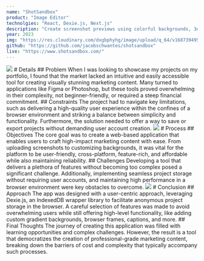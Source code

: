 ```yaml
---
name: "ShotSandbox"
product: "Image Editor"
technolgies: "React, Dexie.js, Next.js"
description: "Create screenshot previews using colorful backgrounds, 3d orientation, browser frames, and more."
year: 2023
img: "https://res.cloudinary.com/dxgbphyhg/image/upload/q_64/v1687394952/portfolio%20assets/shotsandbox/shotsandbox_3_yczzw1.webp"
github: "https://github.com/jacobschwantes/shotsandbox"
live: "https://www.shotsandbox.com/"
---
```


<Image src="https://res.cloudinary.com/dxgbphyhg/image/upload/q_64/v1687458173/portfolio%20assets/shotsandbox/app.shotsandbox.com__2_ios7cl.webp" />
<Card>
  # Details
  <Grid cols="2">
    <Block>
      ## Problem 
      When I was looking to showcase my projects on my portfolio,
      I found that the market lacked an intuitive and easily accessible tool for
      creating visually stunning marketing content. Many turned to applications
      like Figma or Photoshop, but these tools proved overwhelming in their
      complexity, not beginner-friendly, or required a steep financial
      commitment.
    </Block>
    <Block>
      ## Constraints 
      The project had to navigate key limitations, such as
      delivering a high-quality user experience within the confines of a browser
      environment and striking a balance between simplicity and functionality.
      Furthermore, the solution needed to offer a way to save or export projects without
      demanding user account creation.
    </Block>
  </Grid>
</Card>
<Image src="https://res.cloudinary.com/dxgbphyhg/image/upload/q_64/v1687458173/portfolio%20assets/shotsandbox/app.shotsandbox.com__iiwu01.webp" />
<Card>
  # Process
  <Grid cols="2">
    <Block>
      ## Objectives 
      The core goal was to create a web-based application that
      enables users to craft high-impact marketing content with ease. From
      uploading screenshots to customizing backgrounds, it was vital for the
      platform to be user-friendly, cross-platform, feature-rich, and affordable while also
      maintaining reliability.
    </Block>
    <Block>
      ## Challenges 
      Developing a tool that delivers a plethora of features
      without becoming too complex posed a significant challenge. Additionally,
      implementing seamless project storage without requiring user accounts, and
      maintaining high performance in a browser environment were key obstacles
      to overcome.
    </Block>
  </Grid>
</Card>
<Image src="https://res.cloudinary.com/dxgbphyhg/image/upload/q_64/v1687458174/portfolio%20assets/shotsandbox/www.shotsandbox.com__1_vhyuma.webp" />
<Card>
  # Conclusion
  <Grid cols="2">
    <Block>
      ## Approach 
      The app was designed with a user-centric approach, leveraging
      Dexie.js, an IndexedDB wrapper library to facilitate anonymous project storage in the browser. A
      careful selection of features was made to avoid overwhelming users while
      still offering high-level functionality, like adding custom gradient
      backgrounds, browser frames, captions, and more.
    </Block>
    <Block>
      ## Final Thoughts 
      The journey of creating this application was filled with
      learning opportunities and complex challenges. However, the result is a
      tool that democratizes the creation of professional-grade marketing
      content, breaking down the barriers of cost and complexity that typically
      accompany such processes.
    </Block>
  </Grid>
</Card>
